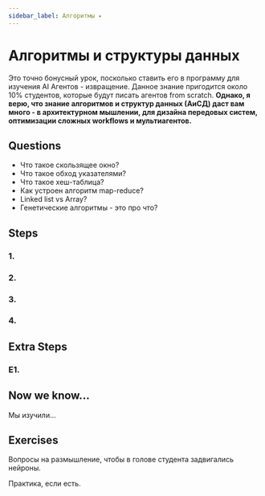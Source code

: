 ```yaml
---
sidebar_label: Алгоритмы ✦
---
```


# Алгоритмы и структуры данных

Это точно бонусный урок, посколько ставить его в программу для изучения AI Агентов - извращение. Данное знание пригодится около 10% студентов, которые будут писать агентов from scratch. **Однако, я верю, что знание алгоритмов и структур данных (АиСД) даст вам много - в архитектурном мышлении, для дизайна передовых систем, оптимизации сложных workflows и мультиагентов.**

## Questions

- Что такое скользящее окно?
- Что такое обход указателями?
- Что такое хеш-таблица?
- Как устроен алгоритм map-reduce?
- Linked list vs Array?
- Генетические алгоритмы - это про что?

## Steps

### 1. 

### 2.

### 3.

### 4.

## Extra Steps

### E1.

## Now we know...

Мы изучили...

## Exercises

Вопросы на размышление, чтобы в голове студента задвигались нейроны.

Практика, если есть.



